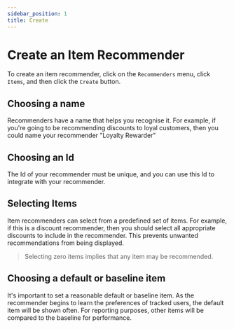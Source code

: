 ```yaml
---
sidebar_position: 1
title: Create
---
```



# Create an Item Recommender

To create an item recommender, click on the `Recommenders` menu, click `Items`, and then click the `Create` button.

## Choosing a name

Recommenders have a name that helps you recognise it.
For example, if you're going to be recommending discounts to loyal customers,
then you could name your recommender "Loyalty Rewarder"

## Choosing an Id

The Id of your recommender must be unique, and you can use this Id to integrate with your recommender.

## Selecting Items

Item recommenders can select from a predefined set of items. For example, if this is a discount recommender,
then you should select all appropriate discounts to include in the recommender. This prevents unwanted
recommendations from being displayed.

> Selecting zero items implies that any item may be recommended.

## Choosing a default or baseline item

It's important to set a reasonable default or baseline item. As the recommender begins to learn the preferences of tracked users,
the default item will be shown often. For reporting purposes, other items will be compared to the baseline for performance.
